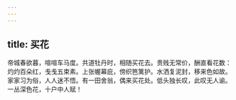 ```yaml
---
---
---
```

title: 买花
---



帝城春欲暮，喧喧车马度。共道牡丹时，相随买花去。贵贱无常价，酬直看花数：灼灼百朵红，戋戋五束素。上张幄幕庇，傍织笆篱护。水洒复泥封，移来色如故。家家习为俗，人人迷不悟。有一田舍翁，偶来买花处。低头独长叹，此叹无人谕。一丛深色花，十户中人赋！
